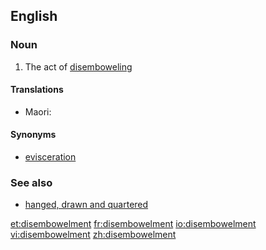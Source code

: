 ==English==

===Noun===
{{en-noun}}

# The act of [[disembowel]]ing

====Translations====
{{trans-top|the act of disembowelling}}
{{trans-mid}}
* Maori: {{t|mi|tuakanga}}
{{trans-bottom}}

====Synonyms====
* [[evisceration]]

===See also===
* [[hanged, drawn and quartered]]

[[et:disembowelment]]
[[fr:disembowelment]]
[[io:disembowelment]]
[[vi:disembowelment]]
[[zh:disembowelment]]
